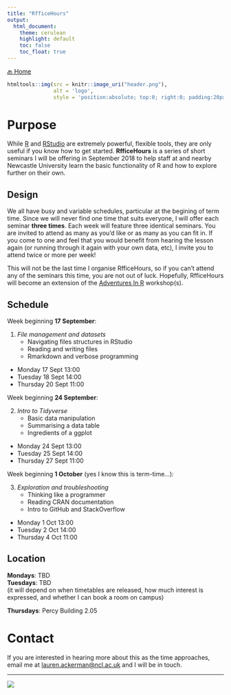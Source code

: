 ```yaml
---
title: "RfficeHours"
output: 
  html_document:
    theme: cerulean
    highlight: default
    toc: false
    toc_float: true
---
```

[🔙 Home](https://verbingnouns.github.io/notebooks/)

```r
htmltools::img(src = knitr::image_uri("header.png"), 
               alt = 'logo', 
               style = 'position:absolute; top:0; right:0; padding:20px;')
```

# Purpose {.tabset .tabset-pills}

While [R](https://cran.r-project.org/) and [RStudio](https://www.rstudio.com/products/rstudio/download/#download) are extremely powerful, flexible tools, they are only useful if you know how to get started. **RfficeHours** is a series of short seminars I will be offering in September 2018 to help staff at and nearby Newcastle University learn the basic functionality of R and how to explore further on their own.

## Design

We all have busy and variable schedules, particular at the begining of term time. Since we will never find one time that suits everyone, I will offer each seminar **three times**. Each week will feature three identical seminars. You are invited to attend as many as you'd like or as many as you can fit in. If you come to one and feel that you would benefit from hearing the lesson again (or running through it again with your own data, etc), I invite you to attend twice or more per week!

This will not be the last time I organise RfficeHours, so if you can't attend any of the seminars this time, you are not out of luck. Hopefully, RfficeHours will become an extension of the [Adventures In R](https://verbingnouns.github.io/AdventuresInR/) workshop(s).

## Schedule

Week beginning **17 September**:

1. *File management and datasets*  
    * Navigating files structures in RStudio  
    * Reading and writing files  
    * Rmarkdown and verbose programming  
* Monday 17 Sept 13:00  
* Tuesday 18 Sept 14:00
* Thursday 20 Sept 11:00

Week beginning **24 September**:

2. *Intro to Tidyverse*  
    * Basic data manipulation  
    * Summarising a data table  
    * Ingredients of a ggplot  
* Monday 24 Sept 13:00  
* Tuesday 25 Sept 14:00
* Thursday 27 Sept 11:00

Week beginning **1 October** (yes I know this is term-time...):

3. *Exploration and troubleshooting*  
    * Thinking like a programmer  
    * Reading CRAN documentation  
    * Intro to GitHub and StackOverflow  
* Monday 1 Oct 13:00  
* Tuesday 2 Oct 14:00
* Thursday 4 Oct 11:00

## Location

**Mondays**: TBD  
**Tuesdays**: TBD  
(it will depend on when timetables are released, how much interest is expressed, and whether I can book a room on campus)

**Thursdays**: Percy Building 2.05  


# Contact

If you are interested in hearing more about this as the time approaches, email me at [lauren.ackerman@ncl.ac.uk](mailto:lauren.ackerman@ncl.ac.uk) and I will be in touch.


---

![](schedule.png)
